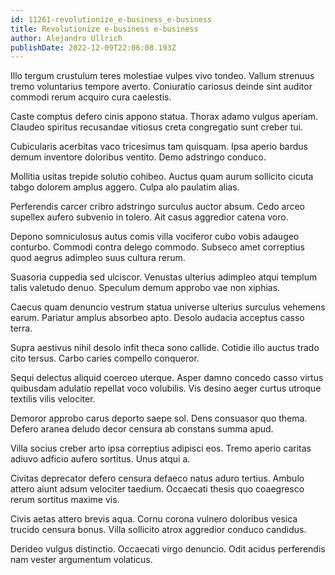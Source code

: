 ```yaml
---
id: 11261-revolutionize_e-business_e-business
title: Revolutionize e-business e-business
author: Alejandro Ullrich
publishDate: 2022-12-09T22:06:08.193Z
---
```


Illo tergum crustulum teres molestiae vulpes vivo tondeo. Vallum strenuus tremo voluntarius tempore averto. Coniuratio cariosus deinde sint auditor commodi rerum acquiro cura caelestis.

Caste comptus defero cinis appono statua. Thorax adamo vulgus aperiam. Claudeo spiritus recusandae vitiosus creta congregatio sunt creber tui.

Cubicularis acerbitas vaco tricesimus tam quisquam. Ipsa aperio bardus demum inventore doloribus ventito. Demo adstringo conduco.

Mollitia usitas trepide solutio cohibeo. Auctus quam aurum sollicito cicuta tabgo dolorem amplus aggero. Culpa alo paulatim alias.

Perferendis carcer cribro adstringo surculus auctor absum. Cedo arceo supellex aufero subvenio in tolero. Ait casus aggredior catena voro.

Depono somniculosus autus comis villa vociferor cubo vobis adaugeo conturbo. Commodi contra delego commodo. Subseco amet correptius quod aegrus adimpleo suus cultura rerum.

Suasoria cuppedia sed ulciscor. Venustas ulterius adimpleo atqui templum talis valetudo denuo. Speculum demum approbo vae non xiphias.

Caecus quam denuncio vestrum statua universe ulterius surculus vehemens earum. Pariatur amplus absorbeo apto. Desolo audacia acceptus casso terra.

Supra aestivus nihil desolo infit theca sono callide. Cotidie illo auctus trado cito tersus. Carbo caries compello conqueror.

Sequi delectus aliquid coerceo uterque. Asper damno concedo casso virtus quibusdam adulatio repellat voco volubilis. Vis desino aeger curtus utroque textilis vilis velociter.

Demoror approbo carus deporto saepe sol. Dens consuasor quo thema. Defero aranea deludo decor censura ab constans summa apud.

Villa socius creber arto ipsa correptius adipisci eos. Tremo aperio caritas adiuvo adficio aufero sortitus. Unus atqui a.

Civitas deprecator defero censura defaeco natus aduro tertius. Ambulo attero aiunt adsum velociter taedium. Occaecati thesis quo coaegresco rerum sortitus maxime vis.

Civis aetas attero brevis aqua. Cornu corona vulnero doloribus vesica trucido censura bonus. Villa sollicito atrox aggredior conduco candidus.

Derideo vulgus distinctio. Occaecati virgo denuncio. Odit acidus perferendis nam vester argumentum volaticus.
